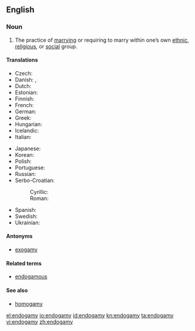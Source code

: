 ==English==
{{wikipedia}}
===Noun===
{{en-noun|-}}

# The practice of [[marry]]ing or requiring to marry within one’s own [[ethnic]], [[religious]], or [[social]] group.

====Translations====
{{trans-top|the practice of marrying within one's own social group}}
* Czech: {{t-|cs|endogamie|f}}
* Danish: {{t-|da|endogami|c}}, {{t|da|indgifte|n}}
* Dutch: {{t-|nl|endogamie|f}}
* Estonian: {{t|et|endogaamia}}
* Finnish: {{t-|fi|endogamia}}
* French: {{t+|fr|endogamie|f}}
* German: {{t|de|Endogamie|f}}
* Greek: {{t|el|ενδογαμία|f|tr=endogamía}}
* Hungarian: {{t|hu|endogámia}}
* Icelandic: {{t|is|innvensl|n|p}}
* Italian: {{t+|it|endogamia|f}}
{{trans-mid}}
* Japanese: {{t|ja|近親婚|tr=きんしんこん, kinshinkon}}
* Korean: {{t|ko|근친혼|tr=[[近親婚]], geunchinhon|sc=Hang}}
* Polish: {{t-|pl|endogamia|f}}
* Portuguese: {{t-|pt|endogamia|f}}
* Russian: {{t|ru|эндогамия|f|tr=endogamija}}
* Serbo-Croatian:
*: Cyrillic: {{tø|sh|ендогамија|f|alt=ендога̀мија|sc=Cyrl|xs=Serbo-Croatian}}
*: Roman: {{tø|sh|endogamija|f|alt=endogàmija|xs=Serbo-Croatian}}
* Spanish: {{t+|es|endogamia|f}}
* Swedish: {{t+|sv|monogami|c}}
* Ukrainian: {{t|uk|ендогамія|tr=endogamija|xs=Ukrainian}}
{{trans-bottom}}

====Antonyms====
* [[exogamy]]

====Related terms====
* [[endogamous]]

====See also====
* [[homogamy]]

[[el:endogamy]]
[[io:endogamy]]
[[id:endogamy]]
[[kn:endogamy]]
[[ta:endogamy]]
[[vi:endogamy]]
[[zh:endogamy]]